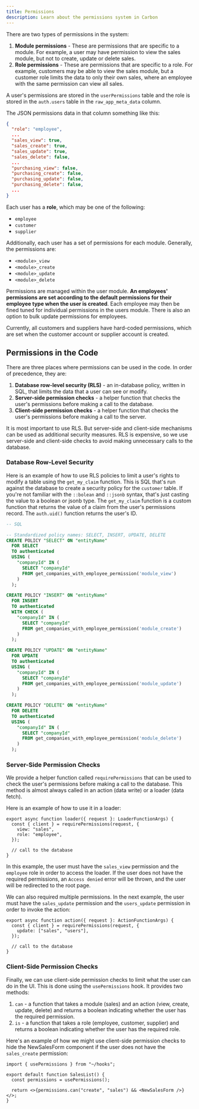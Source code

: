 ```yaml
---
title: Permissions
description: Learn about the permissions system in Carbon
---
```



There are two types of permissions in the system:

1. **Module permissions** - These are permissions that are specific to a module. For example, a user may have permission to view the sales module, but not to create, update or delete sales.
2. **Role permissions** - These are permissions that are specific to a role. For example, customers may be able to view the sales module, but a customer role limits the data to only their own sales, where an employee with the same permission can view all sales.

A user's permissions are stored in the `userPermissions` table and the role is stored in the `auth.users` table in the `raw_app_meta_data` column.

The JSON permissions data in that column something like this:

```json
{
  "role": "employee",
  ...
  "sales_view": true,
  "sales_create": true,
  "sales_update": true,
  "sales_delete": false,
  ...
  "purchasing_view": false,
  "purchasing_create": false,
  "purchasing_update": false,
  "purchasing_delete": false,
  ...
}
```

Each user has a **role**, which may be one of the following:

- `employee`
- `customer`
- `supplier`

Additionally, each user has a set of permissions for each module. Generally, the permissions are:

- `<module>_view`
- `<module>_create`
- `<module>_update`
- `<module>_delete`

Permissions are managed within the user module. **An employees' permissions are set according to the default permissions for their employee type when the user is created**. Each employee may then be fined tuned for individual permissions in the users module. There is also an option to bulk update permissions for employees.

Currently, all customers and suppliers have hard-coded permissions, which are set when the customer account or supplier account is created.

## Permissions in the Code

There are three places where permissions can be used in the code. In order of precedence, they are:

1. **Database row-level security (RLS)** - an in-database policy, written in SQL, that limits the data that a user can see or modify.
2. **Server-side permission checks** - a helper function that checks the user's permissions before making a call to the database.
3. **Client-side permission checks** - a helper function that checks the user's permissions before making a call to the server.

It is most important to use RLS. But server-side and client-side mechanisms can be used as additional security measures. RLS is expensive, so we use server-side and client-side checks to avoid making unnecessary calls to the database.

### Database Row-Level Security

Here is an example of how to use RLS policies to limit a user's rights to modify a table using the `get_my_claim` function. This is SQL that's run against the database to create a security policy for the `customer` table. If you're not familiar with the `::bolean` and `::jsonb` syntax, that's just casting the value to a boolean or jsonb type. The `get_my_claim` function is a custom function that returns the value of a claim from the user's permissions record. The `auth.uid()` function returns the user's ID.

```sql
-- SQL

-- Standardized policy names: SELECT, INSERT, UPDATE, DELETE
CREATE POLICY "SELECT" ON "entityName"
  FOR SELECT
  TO authenticated
  USING (
    "companyId" IN (
      SELECT "companyId"
      FROM get_companies_with_employee_permission('module_view')
    )
  );

CREATE POLICY "INSERT" ON "entityName"
  FOR INSERT
  TO authenticated
  WITH CHECK (
    "companyId" IN (
      SELECT "companyId"
      FROM get_companies_with_employee_permission('module_create')
    )
  );

CREATE POLICY "UPDATE" ON "entityName"
  FOR UPDATE
  TO authenticated
  USING (
    "companyId" IN (
      SELECT "companyId"
      FROM get_companies_with_employee_permission('module_update')
    )
  );

CREATE POLICY "DELETE" ON "entityName"
  FOR DELETE
  TO authenticated
  USING (
    "companyId" IN (
      SELECT "companyId"
      FROM get_companies_with_employee_permission('module_delete')
    )
  );
```

### Server-Side Permission Checks

We provide a helper function called `requirePermissions` that can be used to check the user's permissions before making a call to the database. This method is almost always called in an action (data write) or a loader (data fetch).

Here is an example of how to use it in a loader:

```tsx
export async function loader({ request }: LoaderFunctionArgs) {
  const { client } = requirePermissions(request, {
    view: "sales",
    role: "employee",
  });

  // call to the database
}
```

In this example, the user must have the `sales_view` permission and the `employee` role in order to access the loader. If the user does not have the required permissions, an `Access denied` error will be thrown, and the user will be redirected to the root page.

We can also required multiple permissions. In the next example, the user must have the `sales_update` permission and the `users_update` permission in order to invoke the action:

```tsx
export async function action({ request }: ActionFunctionArgs) {
  const { client } = requirePermissions(request, {
    update: ["sales", "users"],
  });

  // call to the database
}
```

### Client-Side Permission Checks

Finally, we can use client-side permission checks to limit what the user can do in the UI. This is done using the `usePermissions` hook. It provides two methods:

1. `can` - a function that takes a module (sales) and an action (view, create, update, delete) and returns a boolean indicating whether the user has the required permission.
2. `is` - a function that takes a role (employee, customer, supplier) and returns a boolean indicating whether the user has the required role.

Here's an example of how we might use client-side permission checks to hide the NewSalesForm component if the user does not have the `sales_create` permission:

```tsx
import { usePermissions } from "~/hooks";

export default function SalesList() {
  const permissions = usePermissions();

  return <>{permissions.can("create", "sales") && <NewSalesForm />}</>;
}
```
